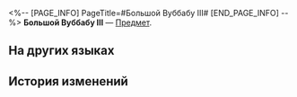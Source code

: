 <%-- [PAGE_INFO]
PageTitle=#Большой Вуббабу III#
[END_PAGE_INFO] --%>
{{Предмет Инфобокс
|id          = 252306
|Изображение = Предмет Большой Вуббабу III.png
|Тип         = 
|Инвентарь   = 
|Редкость    = 5
|Эффект      = 
|Описание    = Соберите набор карточек воспоминаний, чтобы получить усиление.
}}
{{Описание|Ваши воспоминания об Освоении могут стать источником вдохновения для игры.}}
'''Большой Вуббабу III''' — [[Предмет]].

==На других языках==
{{На других языках
|en   = Large Wubbaboo (III)
|zhs  = 大呜呜伯-Ⅲ
|zht  = 大嗚嗚伯-Ⅲ
|ja   = ビッグウーウーボ-III
|ko   = 커다란 울보 유령-Ⅲ
|es   = Buabuabó grande&nbsp;III
|fr   = Grand Wubbabou (III)
|ru   = Большой Вуббабу III
|th   = Wubbaboo ยักษ์ III
|vi   = Wubbaboo Lớn-III
|de   = Großes Wubbaboo (III)
|id   = Wubbaboo Besar III
|pt   = Wubbaboozão (III)
}}

==История изменений==
{{История изменений|3.5}}